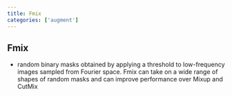 ```yaml
---
title: Fmix
categories: ['augment']
---
```



## Fmix
- random binary masks obtained by applying a threshold to low-frequency images sampled from Fourier space. Fmix can take on a wide range of shapes of random masks and can improve performance over Mixup and CutMix



